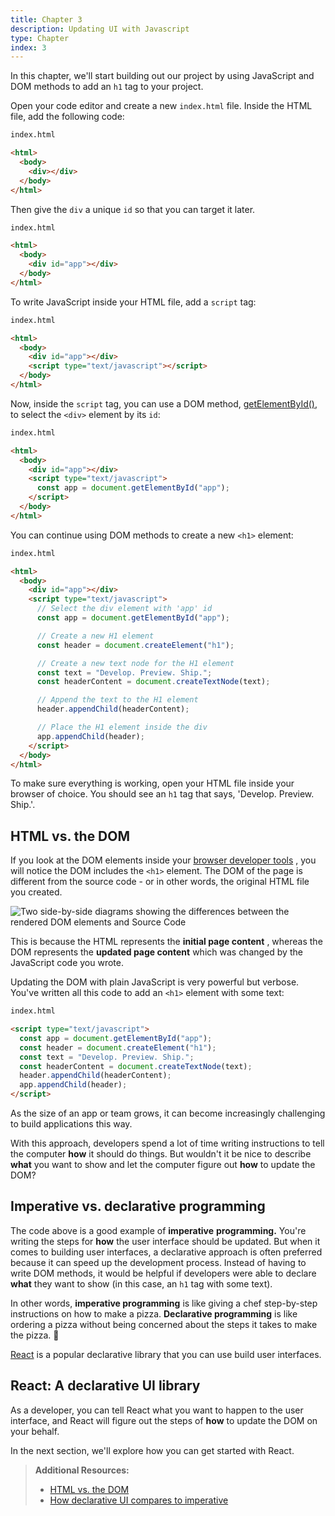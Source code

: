 ```yaml
---
title: Chapter 3
description: Updating UI with Javascript
type: Chapter
index: 3
---
```


In this chapter, we'll start building out our project by using JavaScript and
DOM methods to add an `h1` tag to your project.

Open your code editor and create a new `index.html` file. Inside the HTML
file, add the following code:

```html
index.html

<html>
  <body>
    <div></div>
  </body>
</html>
```

Then give the `div` a unique `id` so that you can target it later.

```html
index.html

<html>
  <body>
    <div id="app"></div>
  </body>
</html>
```

To write JavaScript inside your HTML file, add a `script` tag:

```html
index.html

<html>
  <body>
    <div id="app"></div>
    <script type="text/javascript"></script>
  </body>
</html>
```

Now, inside the `script` tag, you can use a DOM method,
[getElementById()](https://developer.mozilla.org/en-US/docs/Web/API/Document/getElementById), to select the `<div>` element by its
`id`:

```html
index.html

<html>
  <body>
    <div id="app"></div>
    <script type="text/javascript">
      const app = document.getElementById("app");
    </script>
  </body>
</html>
```

You can continue using DOM methods to create a new `<h1>` element:

```html
index.html

<html>
  <body>
    <div id="app"></div>
    <script type="text/javascript">
      // Select the div element with 'app' id
      const app = document.getElementById("app");

      // Create a new H1 element
      const header = document.createElement("h1");

      // Create a new text node for the H1 element
      const text = "Develop. Preview. Ship.";
      const headerContent = document.createTextNode(text);

      // Append the text to the H1 element
      header.appendChild(headerContent);

      // Place the H1 element inside the div
      app.appendChild(header);
    </script>
  </body>
</html>
```

To make sure everything is working, open your HTML file inside your browser of
choice. You should see an `h1` tag that says, 'Develop. Preview. Ship.'.

## HTML vs. the DOM

If you look at the DOM elements inside your [browser developer tools](https://developer.mozilla.org/docs/Learn/Common_questions/Tools_and_setup/What_are_browser_developer_tools) ,
you will notice the DOM includes the `<h1>` element. The DOM of the page is
different from the source code - or in other words, the original HTML file you
created.

![Two side-by-side diagrams showing the differences between the rendered DOM
elements and Source Code](https://vvlp2wl4yesgvvvr.public.blob.vercel-storage.com/vercel/react/learn-dom-and-source-vTUKz3wB6RPwXaSbFpMGrvFK7lCXST.webp)

This is because the HTML represents the **initial page content** , whereas the
DOM represents the **updated page content** which was changed by the
JavaScript code you wrote.

Updating the DOM with plain JavaScript is very powerful but verbose. You've
written all this code to add an `<h1>` element with some text:

```html
index.html

<script type="text/javascript">
  const app = document.getElementById("app");
  const header = document.createElement("h1");
  const text = "Develop. Preview. Ship.";
  const headerContent = document.createTextNode(text);
  header.appendChild(headerContent);
  app.appendChild(header);
</script>
```

As the size of an app or team grows, it can become increasingly challenging to
build applications this way.

With this approach, developers spend a lot of time writing instructions to
tell the computer **how** it should do things. But wouldn't it be nice to
describe **what** you want to show and let the computer figure out **how** to
update the DOM?

## Imperative vs. declarative programming

The code above is a good example of **imperative** **programming.** You're
writing the steps for **how** the user interface should be updated. But when
it comes to building user interfaces, a declarative approach is often
preferred because it can speed up the development process. Instead of having
to write DOM methods, it would be helpful if developers were able to declare
**what** they want to show (in this case, an `h1` tag with some text).

In other words, **imperative programming** is like giving a chef step-by-step
instructions on how to make a pizza. **Declarative programming** is like
ordering a pizza without being concerned about the steps it takes to make the
pizza. 🍕

[React](https://react.dev/) is a popular declarative library that you can use
build user interfaces.

## React: A declarative UI library

As a developer, you can tell React what you want to happen to the user
interface, and React will figure out the steps of **how** to update the DOM on
your behalf.

In the next section, we'll explore how you can get started with React.

> **Additional Resources:**
>
> - [HTML vs. the DOM](https://developer.chrome.com/docs/devtools/dom/#appendix)
> - [How declarative UI compares to imperative](https://react.dev/learn/reacting-to-input-with-state#how-declarative-ui-compares-to-imperative)

